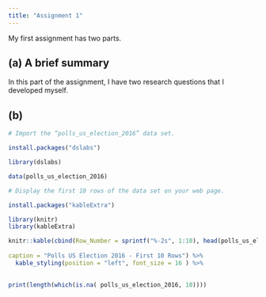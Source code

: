 ---
title: "Assignment 1"
---

My first assignment has two parts.

## (a) A brief summary

In this part of the assignment, I have two research questions that I developed myself.

## (b)

```{r}

# Import the “polls_us_election_2016” data set.

install.packages("dslabs")

library(dslabs)

data(polls_us_election_2016)

# Display the first 10 rows of the data set on your web page.

install.packages("kableExtra")

library(knitr)
library(kableExtra)

knitr::kable(cbind(Row_Number = sprintf("%-2s", 1:10), head(polls_us_election_2016, 10)), 
             
caption = "Polls US Election 2016 - First 10 Rows") %>%
  kable_styling(position = "left", font_size = 16 ) %>%
  

```

```{r}


print(length(which(is.na( polls_us_election_2016, 10))))

```
